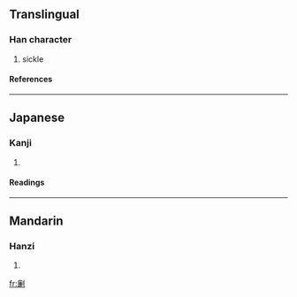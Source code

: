 {{see|鐮}}

==Translingual==
===Han character===
{{Han char|rn=18|rad=刀|as=13|sn=15|four=|canj=戈金中弓 (ICLN)}}
# sickle
====References====
{{Han ref|kx=0144.310|dkj=02215|hdz=10360.010|uh=5286|ud=21126}}
----
==Japanese==
===Kanji===
{{ja-kanji|grade=|rs=刀13}}
# {{defn|Japanese}} 
====Readings====
{{ja-readings|on=[[れん]] (ren)|kun=[[かま]] (kama)}}
----
==Mandarin==
===Hanzi===
{{cmn-hanzi|pin=[[lián]] ([[lian2]])|wg=lien<sup>2</sup>}}
# {{defn|Mandarin}}

[[fr:劆]]
